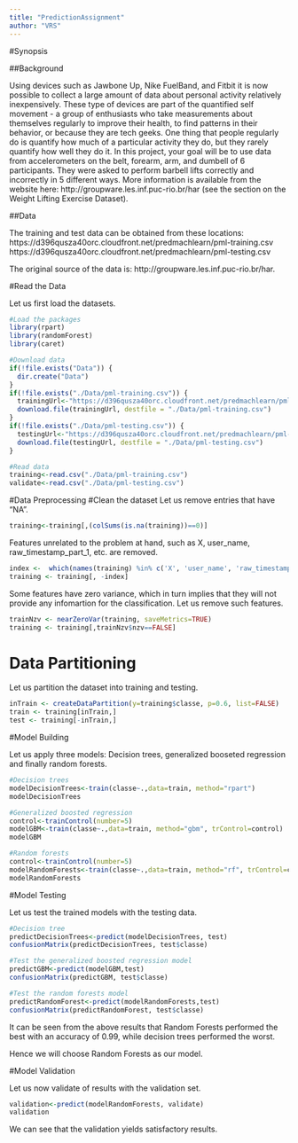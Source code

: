 ```yaml
---
title: "PredictionAssignment"
author: "VRS"
---
```


#Synopsis

##Background

Using devices such as Jawbone Up, Nike FuelBand, and Fitbit it is now possible to collect a large amount of data about personal activity relatively inexpensively. These type of devices are part of the quantified self movement - a group of enthusiasts who take measurements about themselves regularly to improve their health, to find patterns in their behavior, or because they are tech geeks. One thing that people regularly do is quantify how much of a particular activity they do, but they rarely quantify how well they do it. In this project, your goal will be to use data from accelerometers on the belt, forearm, arm, and dumbell of 6 participants. They were asked to perform barbell lifts correctly and incorrectly in 5 different ways. More information is available from the website here: http://groupware.les.inf.puc-rio.br/har (see the section on the Weight Lifting Exercise Dataset).

##Data

The training and test data can be obtained from these locations:
https://d396qusza40orc.cloudfront.net/predmachlearn/pml-training.csv
https://d396qusza40orc.cloudfront.net/predmachlearn/pml-testing.csv

The original source of the data is:
http://groupware.les.inf.puc-rio.br/har.

#Read the Data

Let us first load the datasets.

```r
#Load the packages
library(rpart)
library(randomForest)
library(caret)

#Download data
if(!file.exists("Data")) {
  dir.create("Data")
}
if(!file.exists("./Data/pml-training.csv")) {
  trainingUrl<-"https://d396qusza40orc.cloudfront.net/predmachlearn/pml-training.csv"
  download.file(trainingUrl, destfile = "./Data/pml-training.csv")
}
if(!file.exists("./Data/pml-testing.csv")) {
  testingUrl<-"https://d396qusza40orc.cloudfront.net/predmachlearn/pml-testing.csv"
  download.file(testingUrl, destfile = "./Data/pml-testing.csv")
}

#Read data
training<-read.csv("./Data/pml-training.csv")
validate<-read.csv("./Data/pml-testing.csv")
```

#Data Preprocessing
#Clean the dataset
Let us remove entries that have "NA".

```r
training<-training[,(colSums(is.na(training))==0)]
```
Features unrelated to the problem at hand, such as X, user_name, raw_timestamp_part_1, etc. are removed.

```r
index <-  which(names(training) %in% c('X', 'user_name', 'raw_timestamp_part_1', 'raw_timestamp_part_2', 'cvtd_timestamp', 'new_window','num_window'))
training <- training[, -index]
```

Some features have zero variance, which in turn implies that they will not provide any infomartion for the classification. Let us remove such features.

```r
trainNzv <- nearZeroVar(training, saveMetrics=TRUE)
training <- training[,trainNzv$nzv==FALSE]
```
# Data Partitioning
Let us partition the dataset into training and testing.

```r
inTrain <- createDataPartition(y=training$classe, p=0.6, list=FALSE)
train <- training[inTrain,]
test <- training[-inTrain,]
```

#Model Building

Let us apply three models: Decision trees, generalized booseted regression and finally random forests.

```r
#Decision trees
modelDecisionTrees<-train(classe~.,data=train, method="rpart")
modelDecisionTrees

#Generalized boosted regression
control<-trainControl(number=5)
modelGBM<-train(classe~.,data=train, method="gbm", trControl=control)
modelGBM

#Random forests
control<-trainControl(number=5)
modelRandomForests<-train(classe~.,data=train, method="rf", trControl=control)
modelRandomForests
```

#Model Testing

Let us test the trained models with the testing data.

```r
#Decision tree
predictDecisionTrees<-predict(modelDecisionTrees, test)
confusionMatrix(predictDecisionTrees, test$classe)

#Test the generalized boosted regression model
predictGBM<-predict(modelGBM,test)
confusionMatrix(predictGBM, test$classe)

#Test the random forests model
predictRandomForest<-predict(modelRandomForests,test)
confusionMatrix(predictRandomForest, test$classe)
```
It can be seen from the above results that Random Forests performed the best with an accuracy of 0.99, while decision trees performed the worst.

Hence we will choose Random Forests as our model.

#Model Validation

Let us now validate of results with the validation set.
```r
validation<-predict(modelRandomForests, validate)
validation
```

We can see that the validation yields satisfactory results.